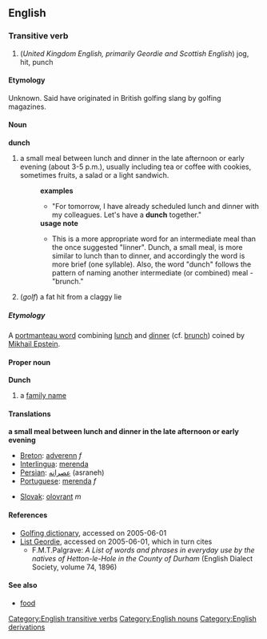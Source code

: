 == English ==
=== Transitive verb ===
[[Category:English transitive verbs]]
{{en-infl-reg-sibilant|dunch||}}
# (''United Kingdom English, primarily Geordie and Scottish English'') jog, hit, punch

==== Etymology ====
Unknown. Said have originated in British golfing slang by golfing magazines.

==== Noun ====
[[Category:English nouns]]
'''dunch''' 
# a small meal between lunch and dinner in the late afternoon or early evening (about 3-5 p.m.), usually including tea or coffee with cookies, sometimes fruits, a salad or a light sandwich.
#:'''examples'''
#:*"For tomorrow, I have already scheduled lunch and dinner with my colleagues. Let's have a '''dunch''' together."
#:'''usage note'''
#:*This is a more appropriate word for an intermediate meal than the once suggested "linner". Dunch, a small meal, is more similar to lunch than to dinner, and accordingly the word is more brief (one syllable). Also, the word "dunch" follows the pattern of naming another intermediate (or combined) meal - "brunch."
# (''golf'') a fat hit from a claggy lie

===== Etymology =====
[[Category:English derivations]]
A [[portmanteau word]] combining [[lunch]] and [[dinner]] (cf. [[brunch]]) coined by [[User:Mikhail Epstein|Mikhail Epstein]].

==== Proper noun ====
'''Dunch'''
# a [[family name]]

==== Translations ====
'''a small meal between lunch and dinner in the late afternoon or early evening'''
{{top}}
*[[Breton]]: [[adverenn]] ''f''
*[[Interlingua]]: [[merenda]]
*[[Persian]]: [[عصرانه]] (asraneh)
*[[Portuguese]]: [[merenda]] ''f''
{{mid}}
*[[Slovak]]: [[olovrant]] ''m''
{{bottom}}

==== References ====
* [http://www.worldgolf.com/wglibrary/reference/dictionary/dpage.html Golfing dictionary], accessed on 2005-06-01
* [http://www.indigogroup.co.uk/durhamdialect/hetton1896.htm List Geordie], accessed on 2005-06-01, which in turn cites
** F.M.T.Palgrave: ''A List of words and phrases in everyday use by the natives of Hetton-le-Hole in the County of Durham'' (English Dialect Society, volume 74, 1896)

==== See also ====
* [[food]]